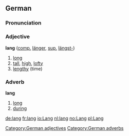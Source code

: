 ==German==
===Pronunciation===
{{IPA|[laŋ]}}
===Adjective===
'''lang''' ([[comparative|comp.]] [[länger]], [[superlative|sup.]] [[längst-]])
#[[long]]
#[[tall]], [[high]], [[lofty]]
#[[lengthy]] (time)

===Adverb===
'''lang'''
#[[long]]
#[[during]]

[[Category:German adjectives]]
[[Category:German adverbs]]

[[de:lang]]
[[fr:lang]]
[[io:Lang]]
[[nl:lang]]
[[no:Lang]]
[[pl:Lang]]